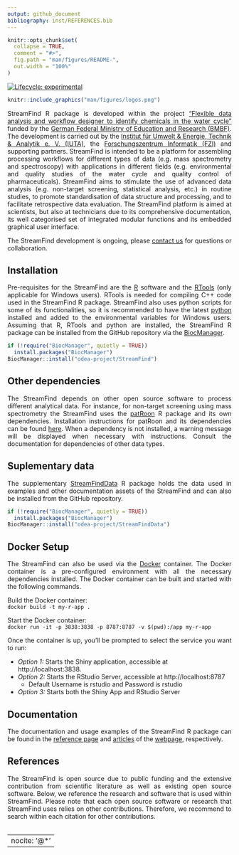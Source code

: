 ```yaml
---
output: github_document
bibliography: inst/REFERENCES.bib
---
```


<!-- README.md is generated from README.Rmd. Please edit that file -->

```r
knitr::opts_chunk$set(
  collapse = TRUE,
  comment = "#>",
  fig.path = "man/figures/README-",
  out.width = "100%"
)
```

<style>
  p {
    text-align: justify;
  }
</style>

<!-- badges: start -->
[![Lifecycle: experimental](https://img.shields.io/badge/lifecycle-experimental-orange.svg)](https://lifecycle.r-lib.org/articles/stages.html#experimental)
<!-- badges: end -->

<!-- <p align="center" width="100%">
  <img width="60%" src="man/figures/logo_StreamFind.png" alt="Logo" />
</p> -->

```r
knitr::include_graphics("man/figures/logos.png")
```

StreamFind R package is developed within the project ["Flexible data analysis and workflow designer to identify chemicals in the water cycle"](https://www.bildung-forschung.digital/digitalezukunft/de/wissen/Datenkompetenzen/datenkompetenzen_wissenschaftlichen_nachwuchs/Projekte/stream_find.html) funded by the [German Federal Ministry of Education and Research (BMBF)](https://www.bmbf.de). The development is carried out by the [Institut für Umwelt & Energie, Technik & Analytik e. V. (IUTA)](https://www.iuta.de), the [Forschungszentrum Informatik (FZI)](https://www.fzi.de/) and supporting partners. StreamFind is intended to be a platform for assembling processing workflows for different types of data (e.g. mass spectrometry and spectroscopy) with applications in different fields (e.g. environmental and quality studies of the water cycle and quality control of pharmaceuticals). StreamFind aims to stimulate the use of advanced data analysis (e.g. non-target screening, statistical analysis, etc.) in routine studies, to promote standardisation of data structure and processing, and to facilitate retrospective data evaluation. The StreamFind platform is aimed at scientists, but also at technicians due to its comprehensive documentation, its well categorised set of integrated modular functions and its embedded graphical user interface.  

The StreamFind development is ongoing, please [contact us](mailto:cunha@iuta.de) for questions or collaboration.  

## Installation

Pre-requisites for the StreamFind are the [R](https://cran.r-project.org/) software and the [RTools](https://cran.r-project.org/bin/windows/Rtools/) (only applicable for Windows users). RTools is needed for compiling C++ code used in the StreamFind R package. StreamFind also uses python scripts for some of its functionalities, so it is recommended to have the latest [python](https://www.python.org/downloads/) installed and added to the environmental variables for Windows users. Assuming that R, RTools and python are installed, the StreamFind R package can be installed from the GitHub repository via the [BiocManager](https://www.bioconductor.org/install/).  

```r
if (!require("BiocManager", quietly = TRUE))
  install.packages("BiocManager")
BiocManager::install("odea-project/StreamFind")
```

## Other dependencies

The StreamFind depends on other open source software to process different analytical data. For instance, for non-target screening using mass spectrometry the StreamFind uses the [patRoon](https://github.com/rickhelmus/patRoon) R package and its own dependencies. Installation instructions for patRoon and its dependencies can be found [here](https://rickhelmus.github.io/patRoon/handbook_bd/manual-installation.html#r-prerequisites). When a dependency is not installed, a warning message will be displayed when necessary with instructions. Consult the documentation for dependencies of other data types.  

## Suplementary data

The supplementary [StreamFindData](https://github.com/odea-project/StreamFindData) R package holds the data used in examples and other documentation assets of the StreamFind and can also be installed from the GitHub repository.  

```r
if (!require("BiocManager", quietly = TRUE))
  install.packages("BiocManager")
BiocManager::install("odea-project/StreamFindData")
```

## Docker Setup

The StreamFind can also be used via the [Docker](https://www.docker.com/products/docker-desktop/) container. The Docker container is a pre-configured environment with all the necessary dependencies installed.  The Docker container can be built and started with the following commands.  

Build the Docker container:  
`docker build -t my-r-app .`  

Start the Docker container:  
`docker run -it -p 3838:3838 -p 8787:8787 -v $(pwd):/app my-r-app`  

Once the container is up, you'll be prompted to select the service you want to run:  

- *Option 1:* Starts the Shiny application, accessible at http://localhost:3838.
- *Option 2:* Starts the RStudio Server, accessible at http://localhost:8787
  + Default Username is rstudio and Password is rstudio
- *Option 3:* Starts both the Shiny App and RStudio Server

## Documentation

The documentation and usage examples of the StreamFind R package can be found in the [reference page](https://odea-project.github.io/StreamFind/reference/index.html) and [articles](https://odea-project.github.io/StreamFind/articles/index.html) of the [webpage](https://odea-project.github.io/StreamFind/index.html), respectively.  

## References

The StreamFind is open source due to public funding and the extensive contribution from scientific literature as well as existing open source software. Below, we reference the research and software that is used within StreamFind. Please note that each open source software or research that StreamFind uses relies on other contributions. Therefore, we recommend to search within each citation for other contributions.  
<br>

---
nocite: '@*'
---
